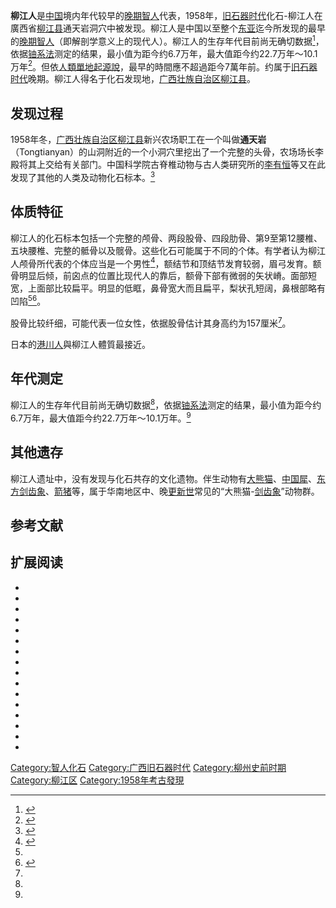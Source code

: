 '''柳江人'''是[[中国|中国]]境内年代较早的[[晚期智人|晚期智人]]代表，1958年，[[旧石器时代|旧石器时代]]化石-柳江人在廣西省[[柳江县|柳江县]]通天岩洞穴中被发现。柳江人是中国以至整个[[东亚|东亚]]迄今所发现的最早的[[晚期智人|晚期智人]]（即解剖学意义上的现代人）。柳江人的生存年代目前尚无确切数据<ref name="WLD2008">{{cite journal|title=柳江人头骨化石的CT扫描与脑形态特征|author=吴秀杰, 刘武, 董为, 阙介民, 王燕芳|journal=科学通报|issue=13|year=2008|volume=53|pages=1570-1575}}</ref>，依据[[铀系法|铀系法]]测定的结果，最小值为距今约6.7万年，最大值距今约22.7万年～10.1万年<ref name="Shen2002">{{Cite journal|title=U-Series dating of Liujiang hominid site in Guangxi, Southern China|url=https://linkinghub.elsevier.com/retrieve/pii/S0047248402906019|last=Shen|first=G|date=2002-12|journal=Journal of Human Evolution|issue=6|doi=10.1006/jhev.2002.0601|volume=43|pages=817–829|language=en}}</ref>。但依[[人類單地起源說|人類單地起源說]]，最早的時間應不超過距今7萬年前。约属于[[旧石器时代|旧石器时代]]晚期。柳江人得名于化石发现地，[[广西壮族自治区|广西壮族自治区]][[柳江县|柳江县]]。

==发现过程==
1958年冬，[[广西壮族自治区|广西壮族自治区]][[柳江县|柳江县]]新兴农场职工在一个叫做'''通天岩'''（Tongtianyan）的山洞附近的一个小洞穴里挖出了一个完整的头骨，农场场长李殿将其上交给有关部门。中国科学院古脊椎动物与古人类研究所的[[李有恒|李有恒]]等又在此发现了其他的人类及动物化石标本。<ref name="WU1959">{{cite journal|title=广西柳江发现的人类化石|author=吴汝康|journal=古脊椎动物与古人类|issue=97-104|year=1959|volume=1}}</ref>

==体质特征==
柳江人的化石标本包括一个完整的颅骨、两段股骨、四段肋骨、第9至第12腰椎、五块腰椎、完整的骶骨以及髋骨。这些化石可能属于不同的个体。有学者认为柳江人颅骨所代表的个体应当是一个男性<ref name="WU1999">{{cite book|title=中国古人类遗址|publisher=上海科技教育出版社|author=吴汝康, 吴新智, 黄慰文, 祁国琴|year=1999|location=上海}}</ref>，额结节和顶结节发育较弱，眉弓发育。额骨明显后倾，前囟点的位置比现代人的靠后，额骨下部有微弱的矢状嵴。面部短宽，上面部比较扁平。明显的低眶，鼻骨宽大而且扁平，梨状孔短阔，鼻根部略有凹陷<ref name="WU1999" /><ref name="ZHU2004">{{cite book|title=体质人类学|publisher=高等教育出版社|author=朱泓, 李法军, 魏东, 张全超, 方启, 郑丽慧|year=2004|location=北京}}</ref>。

股骨比较纤细，可能代表一位女性，依据股骨估计其身高约为157厘米<ref name="ZHU2004" />。

日本的[[港川人|港川人]]與柳江人體質最接近。

==年代测定==
柳江人的生存年代目前尚无确切数据<ref name="WLD2008" />，依据[[铀系法|铀系法]]测定的结果，最小值为距今约6.7万年，最大值距今约22.7万年～10.1万年。<ref name="Shen2002" />

==其他遗存==
柳江人遗址中，没有发现与化石共存的文化遗物。伴生动物有[[大熊猫|大熊猫]]、[[中国犀|中国犀]]、[[东方剑齿象|东方剑齿象]]、[[箭猪|箭猪]]等，属于华南地区中、晚[[更新世|更新世]]常见的“大熊猫-[[劍齒象屬|剑齿象]]”动物群。

==参考文献==
{{reflist|2}}

==扩展阅读==
{{ReflistH|2}}
* {{cite journal|title=广西柳江发现的人类化石|author=吴汝康|journal=古脊椎动物与古人类|year=1959|volume=3}}
* {{cite journal|title=建德发现的一枚人的犬齿化石及浙江第四纪哺乳动物新资料|author=韩德芬, 张森水|journal=古脊椎动物与古人类|year=1978|volume=4}}
* {{cite journal|title=华南若干旧石器时代地点的铀系年代|author=原思训, 陈铁梅, 高世君|journal=人类学学报|year=1986|volume=2}}
* {{cite journal|title=浙江余姚河姆渡新石器时代人类头骨|author=韩康信, 潘其风|journal=人类学学报|year=1983|volume=2}}
* {{cite journal|title=柳江化石智人的身高|author=吴新智, 张振标, 张建军|journal=人类学学报|year=1984|volume=3}}
* {{cite journal|title=中国新石器时代居民体质类型及其承继关系|author=陈德珍|journal=人类学学报|year=1986|volume=2}}
* {{cite journal|title=中国晚旧石器时代人类与其南邻(尼阿人及塔邦人)的关系|author=吴新智|journal=人类学学报|year=1987|volume=3}}
* {{cite journal|title=中国与日本旧石器时代晚期人类的关系|author=吴新智|journal=人类学学报|year=1988|volume=3}}
* {{cite journal|title=广西壮族颅骨的测量与研究|author=朱芳武, 卢为善, 雷一鸣|journal=人类学学报|year=1989|volume=2}}
* {{cite journal|title=柳州大龙潭鲤鱼嘴新石器时代遗址的人骨|author=刘文, 罗安鹄, 朱芳武, 卢为善, 凌材东, 李富强|journal=广西民族研究|year=1994|volume=3}}
* {{cite journal|title=桂林甑皮岩新石器时代遗址的人骨|author=张子模, 漆招进, 朱芳武, 卢为善, 李富强, 凌树东|journal=广西民族研究|year=1994|volume=3}}
* {{cite journal|title=“日本最早的居民源自华南”为何得以成说?|author=李志伟|journal=社会科学家|year=1998|volume=6}}
* {{cite journal|title=柳江人头骨形态特征及柳江人演化的一些问题|author=刘武, 吴秀杰, 汪良|journal=人类学学报|year=2006|volume=3}}
* {{cite journal|title=更新世晚期人类演化及现代人群形成研究的一些问题|author=刘武|journal=自然科学进展|year=2006|volume=7}}
* {{cite journal|title=柳江人身体大小和形状-体重、身体比例及相对脑量的分析|author=刘武, 吴秀杰, 李海军|journal=人类学学报|year=2007|volume=4}}
* {{cite journal|title=柳江人头骨化石的CT扫描与脑形态特征|author=吴秀杰，刘武，董为，阙介民，王燕芳|journal=科学通报|year=2008|volume=13}}
{{ReflistF}}

[[Category:智人化石|Category:智人化石]]
[[Category:广西旧石器时代|Category:广西旧石器时代]]
[[Category:柳州史前时期|Category:柳州史前时期]]
[[Category:柳江区|Category:柳江区]]
[[Category:1958年考古發現|Category:1958年考古發現]]